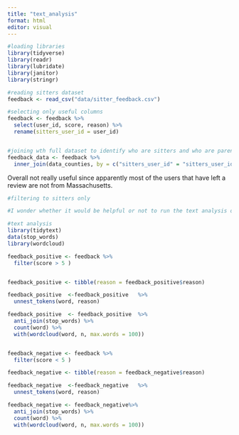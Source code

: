 ```yaml
---
title: "text_analysis"
format: html
editor: visual
---
```


```r
#loading libraries
library(tidyverse)
library(readr)
library(lubridate)
library(janitor)
library(stringr)
```

```r
#reading sitters dataset 
feedback <- read_csv("data/sitter_feedback.csv")
```

```r
#selecting only useful columns 
feedback <- feedback %>%  
  select(user_id, score, reason) %>% 
  rename(sitters_user_id = user_id)


#joining wth full dataset to identify who are sitters and who are parents FROM MA ONLY
feedback_data <- feedback %>%  
  inner_join(data_counties, by = c("sitters_user_id" = "sitters_user_id"))

```

Overall not really useful since apparently most of the users that have left a review are not from Massachusetts.

```r
#filtering to sitters only 

#I wonder whether it would be helpful or not to run the text analysis only for sitters or just do it all together? 

```

```r
#text analysis 
library(tidytext)
data(stop_words)
library(wordcloud)

feedback_positive <- feedback %>%  
  filter(score > 5 )


feedback_positive <- tibble(reason = feedback_positive$reason)

feedback_positive  <-feedback_positive   %>%
  unnest_tokens(word, reason)

feedback_positive  <- feedback_positive  %>%
  anti_join(stop_words) %>% 
  count(word) %>%
  with(wordcloud(word, n, max.words = 100))



```

```r


feedback_negative <- feedback %>%  
  filter(score < 5 )

feedback_negative <- tibble(reason = feedback_negative$reason)

feedback_negative  <-feedback_negative   %>%
  unnest_tokens(word, reason)

feedback_negative <- feedback_negative%>%
  anti_join(stop_words) %>% 
  count(word) %>%
  with(wordcloud(word, n, max.words = 100))

```
